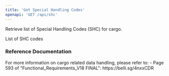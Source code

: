 ```yaml
---
title: 'Get Special Handling Codes'
openapi: 'GET /api/shc'
---
```


Retrieve list of Special Handling Codes (SHC) for cargo.


<ParamField status="200" type="SHCResponse">
  <ParamField name="shcCodes" type="array">
    List of SHC codes
  </ParamField>
</ParamField>

### Reference Documentation

<Info>
For more information on cargo related data handling, please refer to:
- Page 593 of "Functional_Requirements_V18 FINAL": https://belli.sg/4nxxCDR
</Info>
